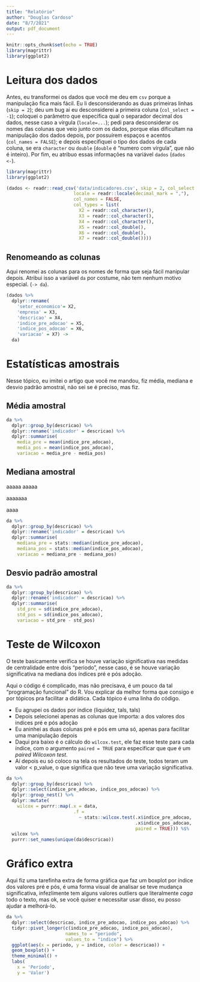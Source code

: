 ```yaml
---
title: "Relatório"
author: "Douglas Cardoso"
date: "8/7/2021"
output: pdf_document
---
```


```r
knitr::opts_chunk$set(echo = TRUE)
library(magrittr)
library(ggplot2)
```


# Leitura dos dados
Antes, eu transformei os dados que você me deu em `csv` porque a manipulação fica mais fácil. Eu li desconsiderando as duas primeiras linhas (`skip = 2`); deu um bug ai eu desconsiderei a primeira coluna (`col_select = -1`); coloquei o parâmetro que especifica qual o separador decimal dos dados, nesse caso a vírgula (`locale=...`); pedi para desconsiderar os nomes das colunas que veio junto com os dados, porque elas dificultam na manipulação dos dados depois, por possuírem espaços e acentos (`col_names = FALSE`); e depois especifiquei o tipo dos dados de cada coluna, se era `character` ou `double` (`double` é "numero com vírgula", que não é inteiro). Por fim, eu atribuo essas informações na variável `dados` (`dados <-`).

```r
library(magrittr)
library(ggplot2)

(dados <- readr::read_csv('data/indicadores.csv', skip = 2, col_select = -1,
                         locale = readr::locale(decimal_mark = ","),
                         col_names = FALSE,
                         col_types = list(
                           X2 = readr::col_character(),
                           X3 = readr::col_character(),
                           X4 = readr::col_character(),
                           X5 = readr::col_double(),
                           X6 = readr::col_double(),
                           X7 = readr::col_double())))
```

## Renomeando as colunas
Aqui renomei as colunas para os nomes de forma que seja fácil manipular depois. Atribui isso a variável `da` por costume, não tem nenhum motivo especial. (`-> da`).

```r
(dados %>% 
  dplyr::rename(
    'setor_economico'= X2,
    'empresa' = X3,
    'descricao' = X4,
    'indice_pre_adocao' = X5,
    'indice_pos_adocao' = X6,
    'variacao' = X7) ->
  da)
```

# Estatísticas amostrais
Nesse tópico, eu imitei o artigo que você me mandou, fiz média, mediana e desvio padrão amostral, não sei se é preciso, mas fiz.

## Média amostral

```r
da %>% 
  dplyr::group_by(descricao) %>%  
  dplyr::rename('indicador' = descricao) %>% 
  dplyr::summarise(
    media_pre = mean(indice_pre_adocao),
    media_pos = mean(indice_pos_adocao),
    variacao = media_pre - media_pos)
```

## Mediana amostral

aaaaa
aaaaa


aaaaaaa


aaaa
```r
da %>% 
  dplyr::group_by(descricao) %>%  
  dplyr::rename('indicador' = descricao) %>% 
  dplyr::summarise(
    mediana_pre = stats::median(indice_pre_adocao),
    mediana_pos = stats::median(indice_pos_adocao),
    variacao = mediana_pre - mediana_pos)
```

## Desvio padrão amostral

```r
da %>% 
  dplyr::group_by(descricao) %>%  
  dplyr::rename('indicador' = descricao) %>% 
  dplyr::summarise(
    std_pre = sd(indice_pre_adocao),
    std_pos = sd(indice_pos_adocao),
    variacao = std_pre - std_pos)
```

# Teste de Wilcoxon

O teste basicamente verifica se houve variação significativa nas medidas de centralidade entre dois "periodo", nesse caso, é se houve variação significativa na mediana dos índices pré e pós adoção.

Aqui o código é complicado, mas não precisava, é um pouco da tal "programação funcional" do R. Vou explicar da melhor forma que consigo e por tópicos pra facilitar a didática. Cada tópico é uma linha do código.

- Eu agrupei os dados por índice (liquidez, tals, tals)
- Depois selecionei apenas as colunas que importa: a dos valores dos indices pré e pós adoção
- Eu aninhei as duas colunas pré e pós em uma só, apenas para facilitar uma manipulação depois
- Daqui pra baixo é o cálculo do `wilcox.test`, ele faz esse teste para cada índice, com o argumento `paired = TRUE` para especificar que que é um *paired Wilcoxon test*. 
- Aí depois eu só coloco na tela os resultados do teste, todos teram um valor  < p_value, o que significa que não teve uma variação significativa.

```r
da %>% 
  dplyr::group_by(descricao) %>%
  dplyr::select(indice_pre_adocao, indice_pos_adocao) %>% 
  dplyr::group_nest() %>% 
  dplyr::mutate(
    wilcox = purrr::map(.x = data,
                         .f = 
                           ~ stats::wilcox.test(.x$indice_pre_adocao,
                                                .x$indice_pos_adocao,
                                                paired = TRUE))) %$%
  wilcox %>% 
  purrr::set_names(unique(da$descricao))
```

# Gráfico extra
Aqui fiz uma tarefinha extra de forma gráfica que faz um boxplot por índice dos valores pré e pós, é uma forma visual de analisar se teve mudança significativa, infezlimente tem alguns valores outliers que literalmente *caga* todo o texto, mas ok, se você quiser e necessitar usar disso, eu posso ajudar a melhorá-lo.

```r
da %>% 
  dplyr::select(descricao, indice_pre_adocao, indice_pos_adocao) %>% 
  tidyr::pivot_longer(c(indice_pre_adocao, indice_pos_adocao), 
                      names_to = "periodo", 
                      values_to = "indice") %>% 
  ggplot(aes(x = periodo, y = indice, color = descricao)) +
  geom_boxplot() +
  theme_minimal() +
  labs(
    x = 'Período',
    y = 'Valor')
```